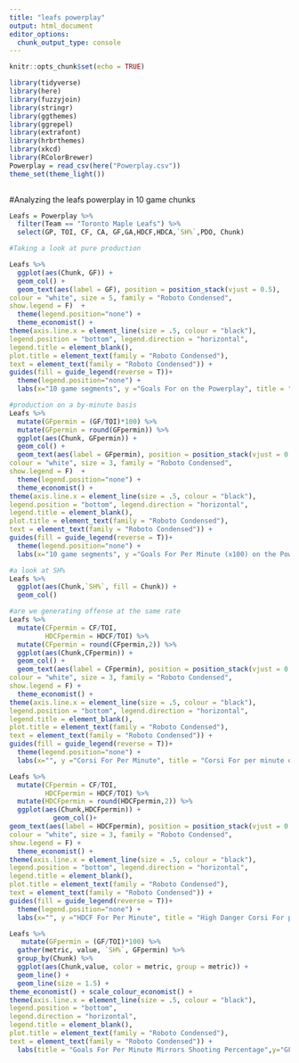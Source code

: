 ---
title: "leafs powerplay"
output: html_document
editor_options: 
  chunk_output_type: console
---

```{r setup, include=FALSE}
knitr::opts_chunk$set(echo = TRUE)
```

```{r}
library(tidyverse)
library(here)
library(fuzzyjoin)
library(stringr)
library(ggthemes)
library(ggrepel)
library(extrafont)
library(hrbrthemes)
library(xkcd)
library(RColorBrewer)
Powerplay = read_csv(here("Powerplay.csv"))
theme_set(theme_light())
               
```
#Analyzing the leafs powerplay in 10 game chunks
```{r}
Leafs = Powerplay %>% 
  filter(Team == "Toronto Maple Leafs") %>% 
  select(GP, TOI, CF, CA, GF,GA,HDCF,HDCA,`SH%`,PDO, Chunk)

#Taking a look at pure production

Leafs %>% 
  ggplot(aes(Chunk, GF)) +
  geom_col() +
  geom_text(aes(label = GF), position = position_stack(vjust = 0.5),
colour = "white", size = 5, family = "Roboto Condensed",
show.legend = F)  +
  theme(legend.position="none") +
  theme_economist() +
theme(axis.line.x = element_line(size = .5, colour = "black"),
legend.position = "bottom", legend.direction = "horizontal",
legend.title = element_blank(),
plot.title = element_text(family = "Roboto Condensed"),
text = element_text(family = "Roboto Condensed")) +
guides(fill = guide_legend(reverse = T))+
  theme(legend.position="none") +
  labs(x="10 game segments", y ="Goals For on the Powerplay", title = "Raw Goals For on the powerplay has been trending down")

#production on a by-minute basis
Leafs %>% 
  mutate(GFpermin = (GF/TOI)*100) %>%
  mutate(GFpermin = round(GFpermin)) %>% 
  ggplot(aes(Chunk, GFpermin)) +
  geom_col() +
  geom_text(aes(label = GFpermin), position = position_stack(vjust = 0.5),
colour = "white", size = 3, family = "Roboto Condensed",
show.legend = F)  +
  theme(legend.position="none") +
  theme_economist() +
theme(axis.line.x = element_line(size = .5, colour = "black"),
legend.position = "bottom", legend.direction = "horizontal",
legend.title = element_blank(),
plot.title = element_text(family = "Roboto Condensed"),
text = element_text(family = "Roboto Condensed")) +
guides(fill = guide_legend(reverse = T))+
  theme(legend.position="none") +
  labs(x="10 game segments", y ="Goals For Per Minute (x100) on the Powerplay", title = "On a per minute basis we see a different story")

#a look at SH%
Leafs %>% 
  ggplot(aes(Chunk,`SH%`, fill = Chunk)) +
  geom_col()

#are we generating offense at the same rate
Leafs %>% 
  mutate(CFpermin = CF/TOI,
         HDCFpermin = HDCF/TOI) %>%
  mutate(CFpermin = round(CFpermin,2)) %>% 
  ggplot(aes(Chunk,CFpermin)) +
  geom_col() +
  geom_text(aes(label = CFpermin), position = position_stack(vjust = 0.5),
colour = "white", size = 3, family = "Roboto Condensed",
show.legend = F) +
  theme_economist() +
theme(axis.line.x = element_line(size = .5, colour = "black"),
legend.position = "bottom", legend.direction = "horizontal",
legend.title = element_blank(),
plot.title = element_text(family = "Roboto Condensed"),
text = element_text(family = "Roboto Condensed")) +
guides(fill = guide_legend(reverse = T))+
  theme(legend.position="none") +
  labs(x="", y ="Corsi For Per Minute", title = "Corsi For per minute on the powerplay")

Leafs %>% 
  mutate(CFpermin = CF/TOI,
         HDCFpermin = HDCF/TOI) %>% 
  mutate(HDCFpermin = round(HDCFpermin,2)) %>% 
  ggplot(aes(Chunk,HDCFpermin)) +
           geom_col()+
geom_text(aes(label = HDCFpermin), position = position_stack(vjust = 0.5),
colour = "white", size = 3, family = "Roboto Condensed",
show.legend = F) +
  theme_economist() +
theme(axis.line.x = element_line(size = .5, colour = "black"),
legend.position = "bottom", legend.direction = "horizontal",
legend.title = element_blank(),
plot.title = element_text(family = "Roboto Condensed"),
text = element_text(family = "Roboto Condensed")) +
guides(fill = guide_legend(reverse = T))+
  theme(legend.position="none") +
  labs(x="", y ="HDCF For Per Minute", title = "High Danger Corsi For per minute on the powerplay")
```

```{r}
Leafs %>% 
   mutate(GFpermin = (GF/TOI)*100) %>% 
  gather(metric, value, `SH%`, GFpermin) %>% 
  group_by(Chunk) %>% 
  ggplot(aes(Chunk,value, color = metric, group = metric)) +
  geom_line() +
  geom_line(size = 1.5) +
theme_economist() + scale_colour_economist() +
theme(axis.line.x = element_line(size = .5, colour = "black"),
legend.position = "bottom",
legend.direction = "horizontal",
legend.title = element_blank(),
plot.title = element_text(family = "Roboto Condensed"),
text = element_text(family = "Roboto Condensed")) +
  labs(title = "Goals For Per Minute Mirrors Shooting Percentage",y="GF per minute/SH%")

```




